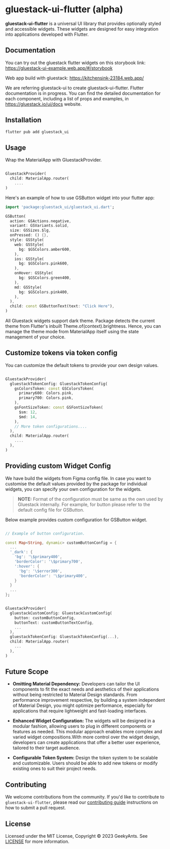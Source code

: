 
<Meta title="Getting Started/Installation" />

# gluestack-ui-flutter (alpha)

**gluestack-ui-flutter** is a universal UI library that provides optionally styled and accessible widgets. These widgets are designed for easy integration into applications developed with Flutter.

## Documentation

You can try out the gluestack flutter widgets on this storybook link: https://gluestack-ui-example.web.app/#/storybook

Web app build with gluestack: https://kitchensink-23184.web.app/

We are referring gluestack-ui to create gluestack-ui-flutter. Flutter documentation is in progress. You can find the detailed documentation for each component, including a list of props and examples, in https://gluestack.io/ui/docs website.

## Installation

```bash
flutter pub add gluestack_ui
```

## Usage

Wrap the MaterialApp with GluestackProvider.

```dart

GluestackProvider(
  child: MaterialApp.router(
    ....
)
```

Here's an example of how to use GSButton widget into your flutter app:

```dart
import 'package:gluestack_ui/gluestack_ui.dart';

GSButton(
  action: GSActions.negative,
  variant: GSVariants.solid,
  size: GSSizes.$lg,
  onPressed: () {},
  style: GSStyle(
    web: GSStyle(
      bg: $GSColors.amber600,
    ),
    ios: GSStyle(
      bg: $GSColors.pink600,
    ),
    onHover: GSStyle(
      bg: $GSColors.green400,
    ),
    md: GSStyle(
      bg: $GSColors.pink400,
    ),
  ),
  child: const GSButtonText(text: "Click Here"),
)
```

All Gluestack widgets support dark theme. Package detects the current theme from Flutter's inbuilt Theme.of(context).brightness. Hence, you can manage the theme mode from MaterialApp itself using the state management of your choice.

## Customize tokens via token config

You can customize the default tokens to provide your own design values.

```dart

GluestackProvider(
  gluestackTokenConfig: GluestackTokenConfig(
    gsColorsToken: const GSColorsToken(
      primary600: Colors.pink,
      primary700: Colors.pink,
    ),
    gsFontSizeToken: const GSFontSizeToken(
      $sm: 12,
      $md: 14,
    ),
    // More token configurations....
  ),
  child: MaterialApp.router(
    ....
  ),
)

```

## Providing custom Widget Config

We have build the widgets from Figma config file. In case you want to customise the default values provided by the package for individual widgets, you can specify your own configuration for the widgets.

> **NOTE:** Format of the configuration must be same as the own used by Gluestack internally. For example, for button please refer to the default config file for GSButton.

Below example provides custom configuration for GSButton widget.

```dart

// Example of button configuration.

const Map<String, dynamic> customButtonConfig = {
  ...
  '_dark': {
    'bg': '\$primary400',
    'borderColor': '\$primary700',
    ':hover': {
      'bg': '\$error300',
      'borderColor': '\$primary400',
    }
  }
  ...
};


GluestackProvider(
  gluestackCustomConfig: GluestackCustomConfig(
    button: customButtonConfig,
    buttonText: customButtonTextConfig,
    ...
  ),
  gluestackTokenConfig: GluestackTokenConfig(...),
  child: MaterialApp.router(
    ...
  ),
)

```

## Future Scope

- **Omitting Material Dependency:** Developers can tailor the UI components to fit the exact needs and aesthetics of their applications without being restricted to Material Design standards. From performance improvement respective, by building a system independent of Material Design, you might optimize performance, especially for applications that require lightweight and fast-loading interfaces.

- **Enhanced Widget Configuration:** The widgets will be designed in a modular fashion, allowing users to plug in different components or features as needed. This modular approach enables more complex and varied widget compositions.With more control over the widget design, developers can create applications that offer a better user experience, tailored to their target audience.

- **Configurable Token System:** Design the token system to be scalable and customizable. Users should be able to add new tokens or modify existing ones to suit their project needs.

## Contributing

We welcome contributions from the community. If you'd like to contribute to `gluestack-ui-flutter`, please read our [contributing guide](./CONTRIBUTING.md) instructions on how to submit a pull request.

## License

Licensed under the MIT License, Copyright © 2023 GeekyAnts. See [LICENSE](./LICENSE) for more information.
